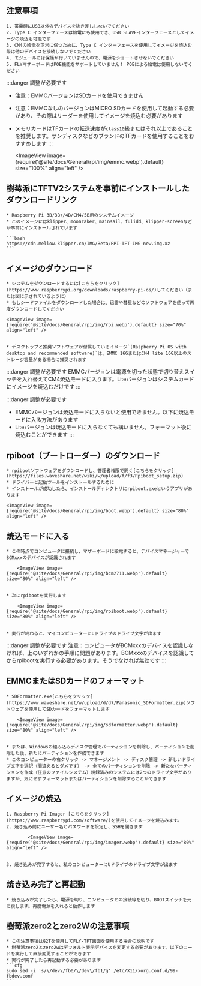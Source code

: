 ## 注意事項

    1. 帯電時にUSB以外のデバイスを抜き差ししないでください
    2. Type C インターフェースは給電にも使用でき、USB SLAVEインターフェースとしてイメージの焼込も可能です
    3. CM4の給電を正常に保つために、Type C インターフェースを使用してイメージを焼込む際は他のデバイスを接続しないでください
    4. モジュールには保護が付いていませんので、電源をショートさせないでください
    5. FLYマザーボードはPOE機能をサポートしていません！ POEによる給電は使用しないでください

:::danger 調整が必要です
* 注意：EMMCバージョンはSDカードを使用できません
* 注意：EMMCなしのバージョンはMICRO SDカードを使用して起動する必要があり、その際はリーダーを使用してイメージを焼込む必要があります
* メモリカードはTFカードの転送速度が`class10`級またはそれ以上であることを推奨します。サンディスクなどのブランドのTFカードを使用することをおすすめします
:::

    <ImageView image={require('@site/docs/General/rpi/img/emmc.webp').default} size="100%" align="left" />

## 樹莓派にTFTV2システムを事前にインストールしたダウンロードリンク

    * Raspberry Pi 3B/3B+/4B/CM4/5B用のシステムイメージ
    * このイメージにはklipper、moonraker、mainsail、fulidd、klipper-screenなどが事前にインストールされています

    ```bash
    https://cdn.mellow.klipper.cn/IMG/Beta/RPI-TFT-IMG-new.img.xz
    ```

## イメージのダウンロード

    * システムをダウンロードするには[こちらをクリック](https://www.raspberrypi.org/downloads/raspberry-pi-os/)してください（または図に示されているように）
    * もしシードファイルをダウンロードした場合は、迅雷や彗星などのソフトウェアを使って再度ダウンロードしてください

    <ImageView image={require('@site/docs/General/rpi/img/rpi.webp').default} size="70%" align="left" />


    * デスクトップと推奨ソフトウェアが付属しているイメージ`(Raspberry Pi OS with desktop and recommended software)`は、EMMC 16GまたはCM4 lite 16G以上のストレージ容量がある場合に推奨されます

:::danger 調整が必要です
EMMCバージョンは電源を切った状態で切り替えスイッチを入れ替えてCM4焼込モードに入ります。Liteバージョンはシステムカードにイメージを焼込むだけです
:::

:::danger 調整が必要です
* EMMCバージョンは焼込モードに入らないと使用できません。以下に焼込モードに入る方法があります
* Liteバージョンは焼込モードに入らなくても構いません。フォーマット後に焼込むことができます
:::

## rpiboot（ブートローダー）のダウンロード

    * rpibootソフトウェアをダウンロードし、管理者権限で開く[こちらをクリック](https://files.waveshare.net/wiki/w/upload/f/f3/Rpiboot_setup.zip)
    * ドライバーと起動ツールをインストールするために
    * インストールが成功したら、インストールディレクトリにrpiboot.exeというアプリがあります

    <ImageView image={require('@site/docs/General/rpi/img/boot.webp').default} size="80%" align="left" />

## 焼込モードに入る

    * この時点でコンピュータに接続し、マザーボードに給電すると、デバイスマネージャーでBCMxxxのデバイスが認識されます

        <ImageView image={require('@site/docs/General/rpi/img/bcm2711.webp').default} size="80%" align="left" />


    * 次にrpibootを実行します

        <ImageView image={require('@site/docs/General/rpi/img/rpiboot.webp').default} size="80%" align="left" />


    * 実行が終わると、マイコンピューターにUドライブのドライブ文字が出ます

:::danger 調整が必要です
注意：コンピュータがBCMxxxのデバイスを認識しなければ、上のいずれかの手順に問題があります。BCMxxxのデバイスを認識してからrpibootを実行する必要があります。そうでなければ無効です
:::


## EMMCまたはSDカードのフォーマット

    * SDFormatter.exe[こちらをクリック](https://www.waveshare.net/w/upload/d/d7/Panasonic_SDFormatter.zip)ソフトウェアを使用してSDカードをフォーマットします

        <ImageView image={require('@site/docs/General/rpi/img/sdformatter.webp').default} size="80%" align="left" />


    * または、Windowsの組み込みディスク管理でパーティションを削除し、パーティションを削除した後、新たにパーティションを作成できます
    * このコンピューターの右クリック -> マネージメント -> ディスク管理 -> 新しいドライブ文字を選択（間違えるとダメです） -> 全てのパーティションを削除 -> 新たなパーティションを作成（任意のファイルシステム）焼録済みのシステムには2つのドライブ文字がありますが、気にせずフォーマットまたはパーティションを削除することができます

## イメージの焼込

    1. Raspberry Pi Imager [こちらをクリック](https://www.raspberrypi.com/software/)を使用してイメージを焼込みます。
    2. 焼き込み前にユーザー名とパスワードを設定し、SSHを開きます

            <ImageView image={require('@site/docs/General/rpi/img/imager.webp').default} size="80%" align="left" />


    3. 焼き込みが完了すると、私のコンピューターにUドライブのドライブ文字が出ます

## 焼き込み完了と再起動

    * 焼き込みが完了したら、電源を切り、コンピュータとの接続線を切り、BOOTスイッチを元に戻します。再度電源を入れると動作します

## 樹莓派zero2とzero2Wの注意事項

    * この注意事項はG2Tを使用してFLY-TFT画面を使用する場合の説明です
    * 樹莓派zero2とzero2wはデフォルト表示デバイスを変更する必要があります。以下のコードを実行して直接変更することができます
    * 実行が完了したら再起動する必要があります
    ```cfg
    sudo sed -i 's/\/dev\/fb0/\/dev\/fb1/g' /etc/X11/xorg.conf.d/99-fbdev.conf
    ```